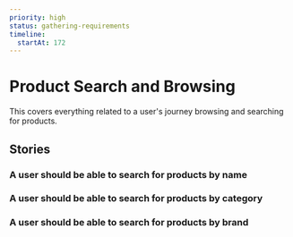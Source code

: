 ```yaml
---
priority: high
status: gathering-requirements
timeline:
  startAt: 172
---
```


# Product Search and Browsing

This covers everything related to a user's journey browsing and searching for products.

## Stories

### A user should be able to search for products by name

### A user should be able to search for products by category

### A user should be able to search for products by brand
